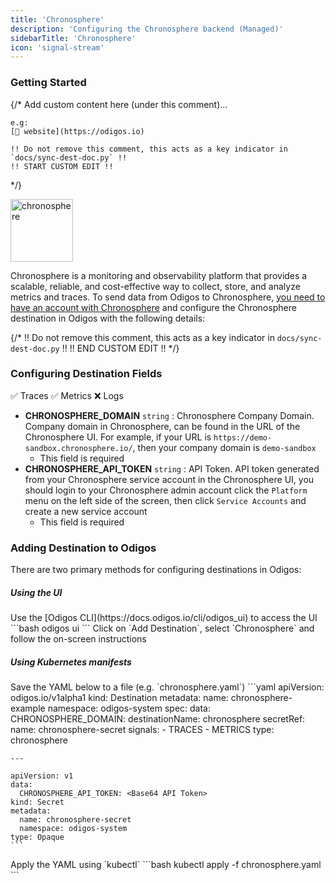 ```yaml
---
title: 'Chronosphere'
description: 'Configuring the Chronosphere backend (Managed)'
sidebarTitle: 'Chronosphere'
icon: 'signal-stream'
---
```


### Getting Started

{/*
    Add custom content here (under this comment)...

    e.g:
    [🔗 website](https://odigos.io)

    !! Do not remove this comment, this acts as a key indicator in `docs/sync-dest-doc.py` !!
    !! START CUSTOM EDIT !!
*/}

<img src='https://d15jtxgb40qetw.cloudfront.net/chronosphere.svg' alt='chronosphere' width="100" height="100" className="not-prose" />

Chronosphere is a monitoring and observability platform that provides a scalable, reliable, and cost-effective way to collect, store, and analyze metrics and traces.
To send data from Odigos to Chronosphere, [you need to have an account with Chronosphere](https://chronosphere.io/demo-request/) and configure the Chronosphere destination in Odigos with the following details:

{/*
    !! Do not remove this comment, this acts as a key indicator in `docs/sync-dest-doc.py` !!
    !! END CUSTOM EDIT !!
*/}

### Configuring Destination Fields

<Accordion title="Supported Signals:">
  ✅ Traces
  ✅ Metrics
  ❌ Logs
</Accordion>

- **CHRONOSPHERE_DOMAIN** `string` : Chronosphere Company Domain. Company domain in Chronosphere, can be found in the URL of the Chronosphere UI. For example, if your URL is `https://demo-sandbox.chronosphere.io/`, then your company domain is `demo-sandbox`
  - This field is required
- **CHRONOSPHERE_API_TOKEN** `string` : API Token. API token generated from your Chronosphere service account in the Chronosphere UI, you should login to your Chronosphere admin account click the `Platform` menu on the left side of the screen, then click `Service Accounts` and create a new service account
  - This field is required

### Adding Destination to Odigos

There are two primary methods for configuring destinations in Odigos:

##### **Using the UI**

<Steps>
  <Step>
    Use the [Odigos CLI](https://docs.odigos.io/cli/odigos_ui) to access the UI
    ```bash
    odigos ui
    ```
  </Step>
  <Step>
    Click on `Add Destination`, select `Chronosphere` and follow the on-screen instructions
  </Step>
</Steps>

##### **Using Kubernetes manifests**

<Steps>
  <Step>
    Save the YAML below to a file (e.g. `chronosphere.yaml`)
    ```yaml
    apiVersion: odigos.io/v1alpha1
    kind: Destination
    metadata:
      name: chronosphere-example
      namespace: odigos-system
    spec:
      data:
        CHRONOSPHERE_DOMAIN: <Chronosphere Company Domain>
      destinationName: chronosphere
      secretRef:
        name: chronosphere-secret
      signals:
      - TRACES
      - METRICS
      type: chronosphere

    ---

    apiVersion: v1
    data:
      CHRONOSPHERE_API_TOKEN: <Base64 API Token>
    kind: Secret
    metadata:
      name: chronosphere-secret
      namespace: odigos-system
    type: Opaque
    ```
  </Step>
  <Step>
    Apply the YAML using `kubectl`
    ```bash
    kubectl apply -f chronosphere.yaml
    ```
  </Step>
</Steps>